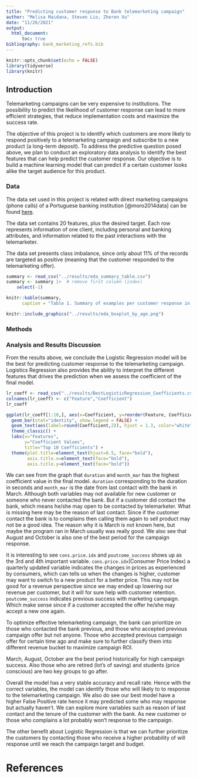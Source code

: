 ```yaml
---
title: "Predicting customer response to Bank telemarketing campaign"
author: "Melisa Maidana, Steven Lio, Zheren Xu"
date: "11/26/2021"
output: 
  html_document:
      toc: true
bibliography: bank_marketing_refs.bib
---
```


```r
knitr::opts_chunk$set(echo = FALSE)
library(tidyverse)
library(knitr)
```

## Introduction

Telemarketing campaigns can be very expensive to institutions. 
The possibility to predict the likelihood of customer response can lead to more efficient strategies, 
that reduce implementation costs and maximize the success rate.

The objective of this project is to identify which customers are more likely 
to respond positively to a telemarketing campaign and subscribe to a new product (a long-term deposit). 
To address the predictive question posed above, we plan to conduct an exploratory data analysis 
to identify the best features that can help predict the customer response. 
Our objective is to build a machine learning model that can predict if a certain customer 
looks alike the target audience for this product.

### Data

The data set used in this project is related with direct marketing campaigns (phone calls) of a Portuguese banking institution [@moro2014data] can be found [here](http://archive.ics.uci.edu/ml/machine-learning-databases/00222/bank-additional.zip).

The data set contains 20 features, plus the desired target. 
Each row represents information of one client, including personal and banking attributes, 
and information related to the past interactions with the telemarketer.

The data set presents class imbalance, since only about 11% of the records are targeted as positive
(meaning that the customer responded to the telemarketing offer).

```r
summary <- read_csv("../results/eda_summary_table.csv")
summary <- summary |>  # remove first column (index)
    select(-1) 
```

```r
knitr::kable(summary, 
      caption = "Table 1. Summary of examples per customer response in the dataset. Class imbalance is observed. ")
```

```r
knitr::include_graphics("../results/eda_boxplot_by_age.png")
```

### Methods

### Analysis and Results Discussion
From the results above, we conclude the Logistic Regression model will be 
the best for predicting customer response to the telemarketing campaign. 
Logistics Regression also provides the ability to interpret the different features
that drives the prediction when we assess the coefficient of the final model.


```r
lr_coeff <- read_csv("../results/BestLogisticRegression_Coefficients.csv") %>% arrange(desc(Coefficient))
colnames(lr_coeff) <- c("Feature","Coefficient")
lr_coeff
```
```r
ggplot(lr_coeff[1:10,], aes(x=Coefficient, y=reorder(Feature, Coefficient), fill=Coefficient)) +
  geom_bar(stat="identity", show.legend = FALSE) +
  geom_text(aes(label=round(Coefficient,2)), hjust = 1.3, color="white", size=5.0) +
  theme_classic() +
  labs(x="Features",
       y="Coefficient Values",
       title="Top 10 Coefficients") +
  theme(plot.title=element_text(hjust=0.5, face="bold"),
        axis.title.x=element_text(face="bold"),
        axis.title.y=element_text(face="bold"))
```

We can see from the graph that `duration` and `month_mar` has the highest coefficient 
value in the final model. `duration` corresponding to the duration in seconds and 
`month_mar` is the date from last contact with the bank in March. Although both 
variables may not available for new customer or someone who never contacted the 
bank. But if a customer did contact the bank, which means he/she may open to be 
contacted by telemarketer. What is missing here may be the reason of last contact.
Since if the customer contact the bank is to complains then calling them again to 
sell product may not be a good idea. The reason why it is March is not known here, 
but maybe the program ran in March usually was really good. We also see that August
and October is also one of the best period for the campaign response.

It is interesting to see `cons.price.idx` and `poutcome_success` shows up as the 
3rd and 4th important variable. `cons.price.idx`(Consumer Price Index) a quarterly
updated variable indicates the changes in prices as experienced by consumers, which
can tells us when the changes is higher, customer may want to switch to a new product
for a better price. This may not be good for a revenue perspective since we may ended
up lowering our revenue per customer, but it will for sure help with customer retention.
`poutcome_success` indicates previous success with marketing campaign. Which make 
sense since if a customer accepted the offer he/she may accept a new one again.

To optimize effective telemarketing campaign, the bank can prioritize on those who 
contacted the bank previous, and those who accepted previous campaign offer but not
anyone. Those who accepted previous campaign offer for certain time ago and make sure
to further classify them into different revenue bucket to maximize campaign ROI.

March, August, October are the best period historically for high campaign success.
Also those who are retired (lot's of saving) and students (price conscious) are two
key groups to go after.

Overall the model has a very stable accuracy and recall rate. Hence with the correct
variables, the model can identify those who will likely to to response to the telemarketing
campaign. We also do see our best model have a higher False Positive rate hence it may
predicted some who may response but actually haven't. We can explore more variables
such as reason of last contact and the tenure of the customer with the bank. As 
new customer or those who complains a lot probably won't response to the campaign.

The other benefit about Logistic Regression is that we can further prioritize the 
customers by contacting those who receive a higher probability of will response until
we reach the campaign target and budget.

# References
